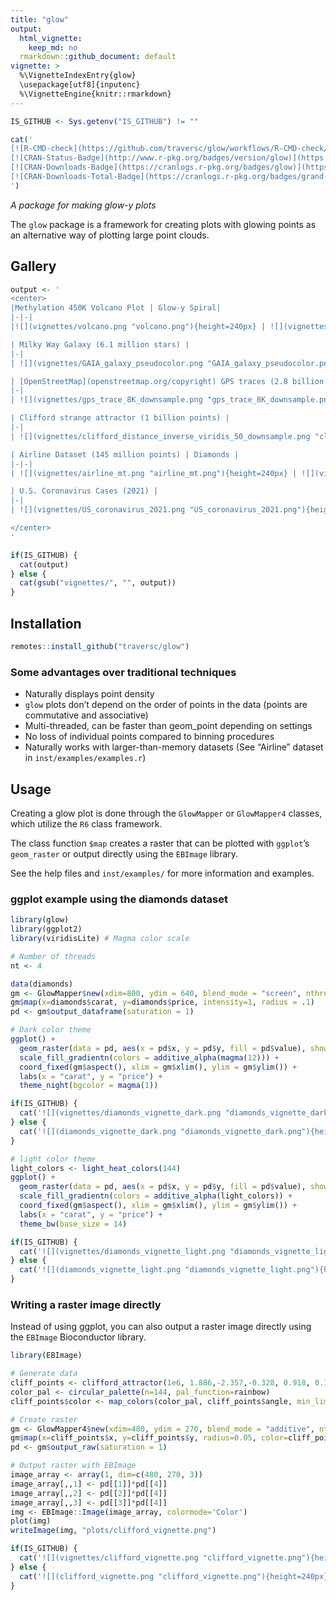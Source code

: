 ```yaml
---
title: "glow"
output:
  html_vignette:
    keep_md: no
  rmarkdown::github_document: default
vignette: >
  %\VignetteIndexEntry{glow}
  \usepackage[utf8]{inputenc}
  %\VignetteEngine{knitr::rmarkdown}
---
```


```r
IS_GITHUB <- Sys.getenv("IS_GITHUB") != ""
```

```r
cat('
[![R-CMD-check](https://github.com/traversc/glow/workflows/R-CMD-check/badge.svg)](https://github.com/traversc/glow/actions)
[![CRAN-Status-Badge](http://www.r-pkg.org/badges/version/glow)](https://cran.r-project.org/package=glow)
[![CRAN-Downloads-Badge](https://cranlogs.r-pkg.org/badges/glow)](https://cran.r-project.org/package=glow)
[![CRAN-Downloads-Total-Badge](https://cranlogs.r-pkg.org/badges/grand-total/glow)](https://cran.r-project.org/package=glow)
')
```
*A package for making glow-y plots*

The `glow` package is a framework for creating plots with glowing points as an alternative way of plotting large point clouds.

## Gallery

```r
output <- '
<center>
|Methylation 450K Volcano Plot | Glow-y Spiral|
|-|-|
|![](vignettes/volcano.png "volcano.png"){height=240px} | ![](vignettes/glow_spiral2.png "glow_spiral2.png"){height=240px}|

| Milky Way Galaxy (6.1 million stars) |
|-|
| ![](vignettes/GAIA_galaxy_pseudocolor.png "GAIA_galaxy_pseudocolor.png"){height=300px} |

| [OpenStreetMap](openstreetmap.org/copyright) GPS traces (2.8 billion points) |
|-|
| ![](vignettes/gps_trace_8K_downsample.png "gps_trace_8K_downsample.png"){height=300px} |

| Clifford strange attractor (1 billion points) |
|-|
| ![](vignettes/clifford_distance_inverse_viridis_50_downsample.png "clifford_distance_inverse_viridis_50_downsample.png"){height=300px} |

| Airline Dataset (145 million points) | Diamonds |
|-|-|
| ![](vignettes/airline_mt.png "airline_mt.png"){height=240px} | ![](vignettes/diamonds.png "diamonds.png"){height=240px} |

| U.S. Coronavirus Cases (2021) |
|-|
| ![](vignettes/US_coronavirus_2021.png "US_coronavirus_2021.png"){height=300px} |

</center>
'

if(IS_GITHUB) {
  cat(output)
} else {
  cat(gsub("vignettes/", "", output))
}
```

## Installation
```r
remotes::install_github("traversc/glow")
```

### Some advantages over traditional techniques

* Naturally displays point density
* `glow` plots don't depend on the order of points in the data (points are commutative and associative)
* Multi-threaded, can be faster than geom_point depending on settings
* No loss of individual points compared to binning procedures
* Naturally works with larger-than-memory datasets (See "Airline" dataset in `inst/examples/examples.r`)

## Usage

Creating a glow plot is done through the `GlowMapper` or `GlowMapper4` classes, which utilize the `R6` class framework. 

The class function `$map` creates a raster that can be plotted with `ggplot`'s `geom_raster` or output directly using the `EBImage` library.  

See the help files and `inst/examples/` for more information and examples. 

### ggplot example using the diamonds dataset

```r
library(glow)
library(ggplot2)
library(viridisLite) # Magma color scale

# Number of threads
nt <- 4

data(diamonds)
gm <- GlowMapper$new(xdim=800, ydim = 640, blend_mode = "screen", nthreads=nt)
gm$map(x=diamonds$carat, y=diamonds$price, intensity=1, radius = .1)
pd <- gm$output_dataframe(saturation = 1)

# Dark color theme
ggplot() + 
  geom_raster(data = pd, aes(x = pd$x, y = pd$y, fill = pd$value), show.legend = FALSE) +
  scale_fill_gradientn(colors = additive_alpha(magma(12))) +
  coord_fixed(gm$aspect(), xlim = gm$xlim(), ylim = gm$ylim()) + 
  labs(x = "carat", y = "price") + 
  theme_night(bgcolor = magma(1))
```
```r
if(IS_GITHUB) {
  cat('![](vignettes/diamonds_vignette_dark.png "diamonds_vignette_dark.png"){height=240px}')
} else {
  cat('![](diamonds_vignette_dark.png "diamonds_vignette_dark.png"){height=240px}')
}
```

```r
# light color theme
light_colors <- light_heat_colors(144)
ggplot() + 
  geom_raster(data = pd, aes(x = pd$x, y = pd$y, fill = pd$value), show.legend = FALSE) +
  scale_fill_gradientn(colors = additive_alpha(light_colors)) +
  coord_fixed(gm$aspect(), xlim = gm$xlim(), ylim = gm$ylim()) + 
  labs(x = "carat", y = "price") + 
  theme_bw(base_size = 14)
```

```r
if(IS_GITHUB) {
  cat('![](vignettes/diamonds_vignette_light.png "diamonds_vignette_light.png"){height=240px}')
} else {
  cat('![](diamonds_vignette_light.png "diamonds_vignette_light.png"){height=240px}')
}
```

### Writing a raster image directly

Instead of using ggplot, you can also output a raster image directly using the `EBImage` Bioconductor library. 

```r
library(EBImage)

# Generate data
cliff_points <- clifford_attractor(1e6, 1.886,-2.357,-0.328, 0.918, 0.1, 0)
color_pal <- circular_palette(n=144, pal_function=rainbow)
cliff_points$color <- map_colors(color_pal, cliff_points$angle, min_limit=-pi, max_limit=pi)

# Create raster
gm <- GlowMapper4$new(xdim=480, ydim = 270, blend_mode = "additive", nthreads=4)
gm$map(x=cliff_points$x, y=cliff_points$y, radius=0.05, color=cliff_points$color)
pd <- gm$output_raw(saturation = 1)

# Output raster with EBImage
image_array <- array(1, dim=c(480, 270, 3))
image_array[,,1] <- pd[[1]]*pd[[4]]
image_array[,,2] <- pd[[2]]*pd[[4]]
image_array[,,3] <- pd[[3]]*pd[[4]]
img <- EBImage::Image(image_array, colormode='Color')
plot(img)
writeImage(img, "plots/clifford_vignette.png")
```

```r
if(IS_GITHUB) {
  cat('![](vignettes/clifford_vignette.png "clifford_vignette.png"){height=240px}')
} else {
  cat('![](clifford_vignette.png "clifford_vignette.png"){height=240px}')
}
```



